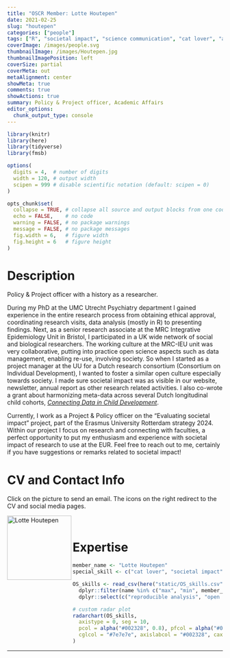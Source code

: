 ```yaml
---
title: "OSCR Member: Lotte Houtepen"
date: 2021-02-25
slug: "houtepen"
categories: ["people"]
tags: ["R", "societal impact", "science communication", "cat lover", "academic-affairs"] # top 3 categories + unique + school
coverImage: /images/people.svg
thumbnailImage: /images/Houtepen.jpg
thumbnailImagePosition: left
coverSize: partial
coverMeta: out
metaAlignment: center
showMeta: true
comments: true
showActions: true
summary: Policy & Project officer, Academic Affairs
editor_options: 
  chunk_output_type: console
---
```


```r

library(knitr)
library(here)
library(tidyverse)
library(fmsb)

options(
  digits = 4,  # number of digits
  width = 120, # output width
  scipen = 999 # disable scientific notation (default: scipen = 0)
)

opts_chunk$set(
  collapse = TRUE, # collapse all source and output blocks from one code chunk into a single block
  echo = FALSE,    # no code
  warning = FALSE, # no package warnings
  message = FALSE, # no package messages
  fig.width = 6,   # figure width
  fig.height = 6   # figure height
)

```

# Description

Policy & Project officer with a history as a researcher.
 
During my PhD at the UMC Utrecht Psychiatry department I  gained experience in the entire research process from obtaining ethical approval, coordinating research visits, data analysis (mostly in R) to presenting findings. Next, as a senior research associate at the MRC Integrative Epidemiology Unit in Bristol, I participated in a UK wide network of social and biological researchers. The working culture at the MRC-IEU unit was very collaborative, putting into practice open science aspects such as data management, enabling re-use, involving society. So when I started as a project manager at the UU for a Dutch research consortium (Consortium on Individual Development), I wanted to foster a similar open culture especially towards society. I made sure societal impact was as visible in our website, newsletter, annual report as other research related activities. I also co-wrote a grant about harmonizing meta-data across several Dutch longitudinal child cohorts, [*Connecting Data in Child Development*](https://www.uu.nl/en/news/grant-for-initiative-to-digitally-share-description-of-data-for-youth-research).

Currently, I work as a Project & Policy officer on the "Evaluating societal impact" project, part of the Erasmus University Rotterdam strategy 2024. Within our project I focus on research and connecting with faculties, a perfect opportunity to put my enthusiasm and experience with societal impact of research to use at the EUR. Feel free to reach out to me, certainly if you have suggestions or remarks related to societal impact!
 
# CV and Contact Info

Click on the picture to send an email. The icons on the right redirect to the CV and social media pages.

<!-- EMAIL -->
<p>
  <a href="mailto:houtepen@eur.nl">
  <img border="0" alt="Lotte Houtepen" src="/images/Houtepen.jpg" width="150" height="150" align="left">
  </a>
</p>

<!-- CV -->
<p align="center">
  <a href="https://www.linkedin.com/in/lotte-houtepen/" class="fa fa-file fa-2x" style="color:#00B969;">
  </a>
</p>

<!-- TWITTER -->
<p align="center">
  <a href="https://twitter.com/LHoutepen/" class="fa fa-twitter fa-2x">
  </a>
</p>

<!-- ORCID -->
<p align="center">
  <a href="https://orcid.org/0000-0003-1442-8852" class="ai ai-orcid fa-2x" style="color:#000000;">
  </a>
</p>

<BR>

# Expertise

```r

member_name <- "Lotte Houtepen"
special_skill <- c("cat lover", "societal impact", "science communication", "R")

OS_skills <- read_csv(here("static/OS_skills.csv")) %>%
  dplyr::filter(name %in% c("max", "min", member_name)) %>%
  dplyr::select(c("reproducible analysis", "open source software", all_of(special_skill), "data management", "open access", "data sharing", "preregistration"))

# custom radar plot
radarchart(OS_skills,
  axistype = 0, seg = 10,
  pcol = alpha("#002328", 0.8), pfcol = alpha("#00B969", 0.6), plwd = 4, centerzero = TRUE, # polygon
  cglcol = "#7e7e7e", axislabcol = "#002328", caxislabels = seq(0, 10, 2), cglwd = 0.8 # grid
)

```

***

